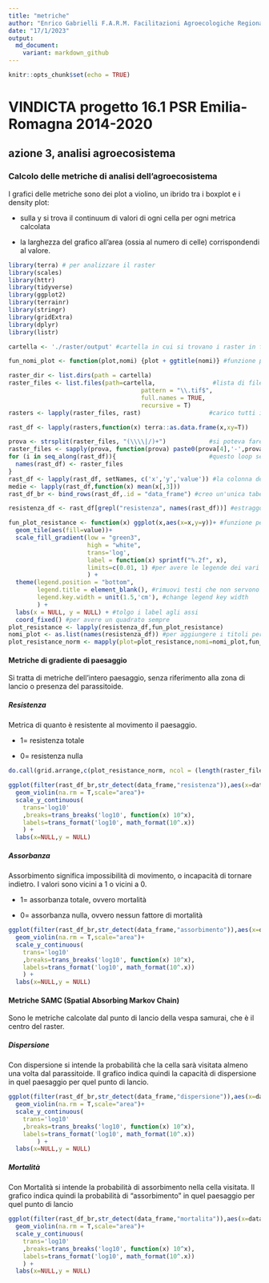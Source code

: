 ```yaml
---
title: "metriche"
author: "Enrico Gabrielli F.A.R.M. Facilitazioni Agroecologiche Regionali Mobili"
date: "17/1/2023"
output:
  md_document:
    variant: markdown_github
---
```


```r
knitr::opts_chunk$set(echo = TRUE)
```

# VINDICTA progetto 16.1 PSR Emilia-Romagna 2014-2020

## azione 3, analisi agroecosistema

### Calcolo delle metriche di analisi dell'agroecosistema

I grafici delle metriche sono dei plot a violino, un ibrido tra i boxplot e i density plot:

-   sulla y si trova il continuum di valori di ogni cella per ogni metrica calcolata

-   la larghezza del grafico all'area (ossia al numero di celle) corrispondendi al valore.

```r
library(terra) # per analizzare il raster
library(scales)
library(httr)
library(tidyverse)
library(ggplot2)
library(terrainr)
library(stringr)
library(gridExtra)
library(dplyr)
library(listr)
```

```r
cartella <- './raster/output' #cartella in cui si trovano i raster in formato tif
```

```r
fun_nomi_plot <- function(plot,nomi) {plot + ggtitle(nomi)} #funzione per aggiungere il titolo ai plot già creati
```

```r
raster_dir <- list.dirs(path = cartella)
raster_files <- list.files(path=cartella,                #lista di file tif (nelle cartelle ci sono anche i README.md)
                                     pattern = "\\.tif$",
                                     full.names = TRUE,
                                     recursive = T)
rasters <- lapply(raster_files, rast)                   #carico tutti i raster

rast_df <- lapply(rasters,function(x) terra::as.data.frame(x,xy=T))         #per poter fare ggplot trasformo tutto in data.frame

prova <- strsplit(raster_files, "(\\\\|/)+")            #si poteva fare anche con strestract in un solo passaggio, ma non ci sono riuscito
raster_files <- sapply(prova, function(prova) paste0(prova[4],'-',prova[5]))
for (i in seq_along(rast_df)){                          #questo loop serve solo a rinominare i dataframe nella lista, importante perché poi i plot prenderanno qui il titolo
  names(rast_df) <- raster_files
}
rast_df <- lapply(rast_df, setNames, c('x','y','value')) #la colonna dei dataframe deve essere uguale
medie <- lapply(rast_df,function(x) mean(x[,3]))
rast_df_br <- bind_rows(rast_df,.id = "data_frame") #creo un'unica tabella con due colonne, una con il nome del raster, l'altra con i valori
```

```r
resistenza_df <- rast_df[grepl("resistenza", names(rast_df))] #estraggo solo i dataframe della resistanza

fun_plot_resistance <- function(x) ggplot(x,aes(x=x,y=y))+ #funzione per l'heatmap
  geom_tile(aes(fill=value))+
  scale_fill_gradient(low = "green3",
                      high = "white",
                      trans='log',
                      label = function(x) sprintf("%.2f", x),
                      limits=c(0.01, 1) #per avere le legende dei vari plot confrontabili
                      ) +
  theme(legend.position = "bottom",
        legend.title = element_blank(), #rimuovi testi che non servono come "value" in legenda
        legend.key.width = unit(1.5,'cm'), #change legend key width
        ) +
  labs(x = NULL, y = NULL) + #tolgo i label agli assi
  coord_fixed() #per avere un quadrato sempre
plot_resistance <- lapply(resistenza_df,fun_plot_resistance)
nomi_plot <- as.list(names(resistenza_df)) #per aggiungere i titoli per ogni plot faccio una lista dei nomi dei raster-dataframe
plot_resistance_norm <- mapply(plot=plot_resistance,nomi=nomi_plot,fun_nomi_plot,SIMPLIFY = F) #ho due liste, una dei plot e una dei nomi, applico una funzione multipla, simplify=F serve a ricreare due liste, altrimenti per ogni layer dei plot usa la funzione
```

#### Metriche di gradiente di paesaggio

Si tratta di metriche dell'intero paesaggio, senza riferimento alla zona di lancio o presenza del parassitoide.

##### Resistenza

Metrica di quanto è resistente al movimento il paesaggio.

-   1= resistenza totale

-   0= resistenza nulla

```r
do.call(grid.arrange,c(plot_resistance_norm, ncol = (length(raster_files)/(length(raster_dir)-1))))
```

```r
ggplot(filter(rast_df_br,str_detect(data_frame,"resistenza")),aes(x=data_frame,y=value))+
  geom_violin(na.rm = T,scale="area")+
  scale_y_continuous(
    trans='log10'
    ,breaks=trans_breaks('log10', function(x) 10^x),
    labels=trans_format('log10', math_format(10^.x))    
    ) +
  labs(x=NULL,y = NULL)
```

##### Assorbanza

Assorbimento significa impossibilità di movimento, o incapacità di tornare indietro. I valori sono vicini a 1 o vicini a 0.

-   1= assorbanza totale, ovvero mortalità

-   0= assorbanza nulla, ovvero nessun fattore di mortalità

```r
ggplot(filter(rast_df_br,str_detect(data_frame,"assorbimento")),aes(x=data_frame,y=value))+
  geom_violin(na.rm = T,scale="area")+
  scale_y_continuous(
    trans='log10'
    ,breaks=trans_breaks('log10', function(x) 10^x),
    labels=trans_format('log10', math_format(10^.x))    
    ) +
  labs(x=NULL,y = NULL)
```

#### Metriche SAMC (Spatial Absorbing Markov Chain)

Sono le metriche calcolate dal punto di lancio della vespa samurai, che è il centro del raster.

##### Dispersione

Con dispersione si intende la probabilità che la cella sarà visitata almeno una volta dal parassitoide. Il grafico indica quindi la capacità di dispersione in quel paesaggio per quel punto di lancio.

```r
ggplot(filter(rast_df_br,str_detect(data_frame,"dispersione")),aes(x=data_frame,y=value))+
  geom_violin(na.rm = T,scale="area")+
  scale_y_continuous(
    trans='log10'
    ,breaks=trans_breaks('log10', function(x) 10^x),
    labels=trans_format('log10', math_format(10^.x))
        ) +
  labs(x=NULL,y = NULL)
```

##### Mortalità

Con Mortalità si intende la probabilità di assorbimento nella cella visitata. Il grafico indica quindi la probabilità di "assorbimento" in quel paesaggio per quel punto di lancio

```r
ggplot(filter(rast_df_br,str_detect(data_frame,"mortalita")),aes(x=data_frame,y=value))+
  geom_violin(na.rm = T,scale="area")+
  scale_y_continuous(
    trans='log10'
    ,breaks=trans_breaks('log10', function(x) 10^x),
    labels=trans_format('log10', math_format(10^.x))
    ) +
  labs(x=NULL,y = NULL)
```

